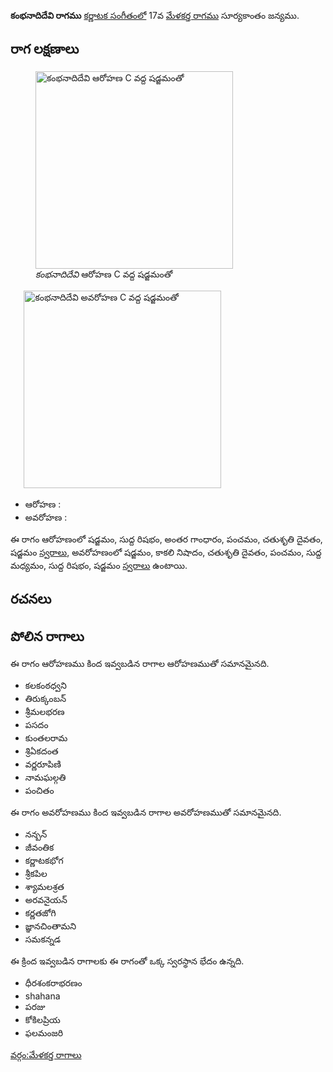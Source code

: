 {{Infobox ragam
	| name          	= కంభనాదిదేవి
	| synonym	    	= 
	| mela          	= 
	| chakra        	= 
	| janaka        	= 
	| type          	= ఔడవ-షడవ
	| arohanam      	= {{svaraC|S|R1|G3|P|D2|S'}} 
	| avarohanam    	= {{svaraC|S'|N3|D2|P|M1|R1|S}}
	| jeeva         	=
	| chhaya        	=
	| nyasa         	=
	| vishesha      	= 
	| equivalent  		= 
}}
{{కర్ణాటక సంగీత రాగాలు}}
'''కంభనాదిదేవి రాగము''' [[కర్ణాటక సంగీతం]]లో 17వ [[మేళకర్త రాగము]] సూర్యకాంతం జన్యము. 


==రాగ లక్షణాలు==
[[Image:kambanadidevi_ar_kb2wiki.png|thumb|right|316px|''కంభనాదిదేవి'' ఆరోహణ C వద్ద షడ్జమంతో]]
	[[Image:kambanadidevi_av_kb2wiki.png|thumb|right|316px|''కంభనాదిదేవి'' అవరోహణ C వద్ద షడ్జమంతో]]

* ఆరోహణ : {{svaraC|S|R1|G3|P|D2|S'}} 
* అవరోహణ : {{svaraC|S'|N3|D2|P|M1|R1|S}}

ఈ రాగం ఆరోహణంలో షడ్జమం, సుద్ద  రిషభం, అంతర గాంధారం, పంచమం, చతుశృతి దైవతం, షడ్జమం [[స్వరాలు]], అవరోహణంలో షడ్జమం, కాకలి  నిషాదం, చతుశృతి దైవతం, పంచమం, సుద్ద మధ్యమం, సుద్ద  రిషభం, షడ్జమం [[స్వరాలు]] ఉంటాయి.

==రచనలు==



==పోలిన రాగాలు==
ఈ రాగం ఆరోహణము కింద ఇవ్వబడిన రాగాల ఆరోహణముతో సమానమైనది.
* కలకంఠధ్వని
* తిరుక్కంబన్
* శ్రీమలభరణ
* పసదం
* కుంతలరామ
*  శ్రిఏకదంత
* వర్ణరూపిణి
* నామఘల్గతి
* పంచితం

ఈ రాగం అవరోహణము కింద ఇవ్వబడిన రాగాల అవరోహణముతో సమానమైనది.
* నన్బన్
* జీవంతిక
* కర్ణాటకభోగ
* శ్రీకపిల
* శ్యామలశ్రత
* అరవనైయన్
* కర్ణతజోగి
* జ్ఞానచింతామని
* సమకన్నడ

ఈ క్రింద ఇవ్వబడిన రాగాలకు ఈ రాగంతో ఒక్క స్వరస్థాన భేదం ఉన్నది.
* ధీరశంకరాభరణం
* shahana
* పరజు
* కోకిలప్రియ
* ఫలమంజరి



[[వర్గం:మేళకర్త రాగాలు]]